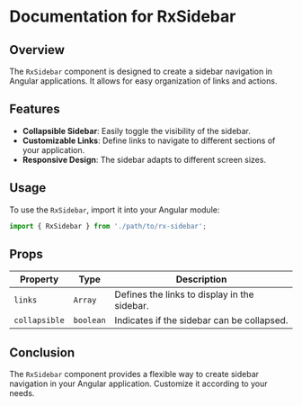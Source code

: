 
<Meta title='Layout/RxSidebar' />

# Documentation for RxSidebar

## Overview
The `RxSidebar` component is designed to create a sidebar navigation in Angular applications. It allows for easy organization of links and actions.

## Features
- **Collapsible Sidebar**: Easily toggle the visibility of the sidebar.
- **Customizable Links**: Define links to navigate to different sections of your application.
- **Responsive Design**: The sidebar adapts to different screen sizes.

## Usage
To use the `RxSidebar`, import it into your Angular module:

```typescript
import { RxSidebar } from './path/to/rx-sidebar';
```

## Props
| Property         | Type             | Description                               |
|------------------|------------------|-------------------------------------------|
| `links`          | `Array`          | Defines the links to display in the sidebar. |
| `collapsible`     | `boolean`        | Indicates if the sidebar can be collapsed. |

## Conclusion
The `RxSidebar` component provides a flexible way to create sidebar navigation in your Angular application. Customize it according to your needs.
